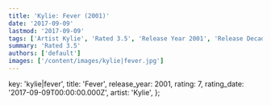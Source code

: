 ```yaml
---
title: 'Kylie: Fever (2001)'
date: '2017-09-09'
lastmod: '2017-09-09'
tags: ['Artist Kylie', 'Rated 3.5', 'Release Year 2001', 'Release Decade 2000']
summary: 'Rated 3.5'
authors: ['default']
images: ['/content/images/kylie|fever.jpg']
---
```


  key: 'kylie|fever',
  title: 'Fever',
  release_year: 2001,
  rating: 7,
  rating_date: '2017-09-09T00:00:00.000Z',
  artist: 'Kylie',
};

<MusicRating data={data} />
